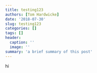 ```yaml
---
title: testing123
authors: [Tom Hardwicke]
date: '2018-07-30'
slug: testing123
categories: []
tags: []
header:
  caption: ''
  image: ''
summary: 'a brief summary of this post'
---
```


hi
